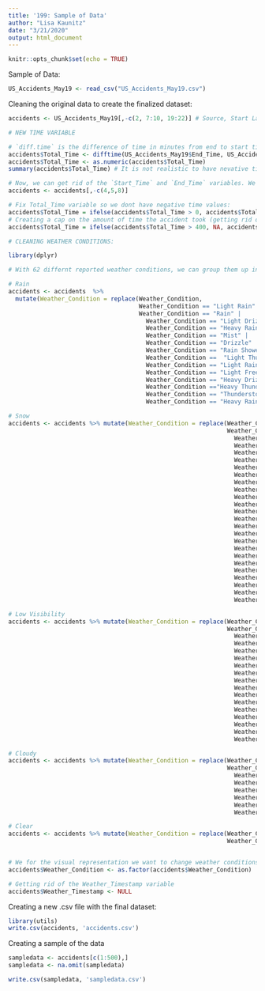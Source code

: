 ```yaml
---
title: '199: Sample of Data'
author: "Lisa Kaunitz"
date: "3/21/2020"
output: html_document
---
```


```r
knitr::opts_chunk$set(echo = TRUE)
```

Sample of Data: 

```r
US_Accidents_May19 <- read_csv("US_Accidents_May19.csv")

```

Cleaning the original data to create the finalized dataset: 

```r
accidents <- US_Accidents_May19[,-c(2, 7:10, 19:22)] # Source, Start Lat, Start Lng, End Lat, End Lng, Country, Timezone, Airport Code. 

# NEW TIME VARIABLE

# `diff.time` is the difference of time in minutes from end to start time of the accident
accidents$Total_Time <- difftime(US_Accidents_May19$End_Time, US_Accidents_May19$Start_Time, units="mins")
accidents$Total_Time <- as.numeric(accidents$Total_Time)
summary(accidents$Total_Time) # It is not realistic to have nevative time, nor 1786320 which is 29,772 hours.  

# Now, we can get rid of the `Start_Time` and `End_Time` variables. We also dont need the Street Number 
accidents <- accidents[,-c(4,5,8)]

# Fix Total_Time variable so we dont have negative time values: 
accidents$Total_Time = ifelse(accidents$Total_Time > 0, accidents$Total_Time, NA) # got rid of 13 values 
# Creating a cap on the amount of time the accident took (getting rid of extreme values) 
accidents$Total_Time = ifelse(accidents$Total_Time > 400, NA, accidents$Total_Time) # total of 4,745 NA's now. 

# CLEANING WEATHER CONDITIONS: 

library(dplyr)

# With 62 differnt reported weather conditions, we can group them up into 5 main groups: rain, snow, low_visibility, cloudy, clear

# Rain 
accidents <- accidents  %>% 
  mutate(Weather_Condition = replace(Weather_Condition, 
                                     Weather_Condition == "Light Rain" |
                                     Weather_Condition == "Rain" | 
                                       Weather_Condition == "Light Drizzle" | 
                                       Weather_Condition == "Heavy Rain" | 
                                       Weather_Condition == "Mist" | 
                                       Weather_Condition == "Drizzle" | 
                                       Weather_Condition == "Rain Showers" | 
                                       Weather_Condition ==  "Light Thunderstorms and Rain" | 
                                       Weather_Condition == "Light Rain Showers" |
                                       Weather_Condition == "Light Freezing Rain" | 
                                       Weather_Condition == "Heavy Drizzle" | 
                                       Weather_Condition =="Heavy Thunderstorms and Rain" | 
                                       Weather_Condition == "Thunderstorms and Rain" | 
                                       Weather_Condition == "Heavy Rain Showers", "rain" ))

# Snow
accidents <- accidents %>% mutate(Weather_Condition = replace(Weather_Condition, 
                                                              Weather_Condition == "Light Freezing Drizzle" |
                                                                Weather_Condition == "Light Snow" | 
                                                                Weather_Condition == "Snow" | 
                                                                Weather_Condition == "Hail" | 
                                                                Weather_Condition == "Blowing Snow" | 
                                                                Weather_Condition == "Heavy Snow" | 
                                                                Weather_Condition == "Ice Pellets" |
                                                                Weather_Condition == "Low Drifting Snow" | 
                                                                Weather_Condition == "Light Thunderstorms and Snow" | 
                                                                Weather_Condition == "Light Ice Pellets" | 
                                                                Weather_Condition == "Snow Showers" | 
                                                                Weather_Condition == "Light Snow Showers" | 
                                                                Weather_Condition == "Heavy Thunderstorms and Snow" | 
                                                                Weather_Condition == "Snow Grains" | 
                                                                Weather_Condition == "Heavy Blowing Snow" | 
                                                                Weather_Condition ==  "Heavy Freezing Drizzle" | 
                                                                Weather_Condition == "Light Blowing Snow" | 
                                                                Weather_Condition == "Small Hail" | 
                                                                Weather_Condition == "Heavy Thunderstorms with Small Hail" | 
                                                                Weather_Condition == "Light Snow Grains" | 
                                                                Weather_Condition == "Heavy Ice Pellets" | 
                                                                Weather_Condition == "Heavy Freezing Rain" | 
                                                                Weather_Condition == "Light Hail" | 
                                                                Weather_Condition == "Thunderstorms and Snow", "snow"))

# Low Visibility
accidents <- accidents %>% mutate(Weather_Condition = replace(Weather_Condition, 
                                                              Weather_Condition == "Haze" | 
                                                                Weather_Condition == "Fog" | 
                                                                Weather_Condition == "Shallow Fog" | 
                                                                Weather_Condition == "Light Haze" | 
                                                                Weather_Condition == "Smoke" | 
                                                                Weather_Condition == "Patches of Fog" |
                                                                Weather_Condition ==  "Light Freezing Fog"  | 
                                                                Weather_Condition == "Light Fog" | 
                                                                Weather_Condition ==  "Dust Whirls" | 
                                                                Weather_Condition == "Heavy Smoke" | 
                                                                Weather_Condition == "Widespread Dust" | 
                                                                Weather_Condition ==  "Volcanic Ash" | 
                                                                Weather_Condition == "Blowing Sand" | 
                                                                Weather_Condition == "Blowing Sand" | 
                                                                Weather_Condition == "Funnel Cloud" | 
                                                                Weather_Condition == "Sand", "low_visibility"))

# Cloudy
accidents <- accidents %>% mutate(Weather_Condition = replace(Weather_Condition, 
                                                              Weather_Condition == "Overcast" | 
                                                                Weather_Condition == "Mostly Cloudy" | 
                                                                Weather_Condition == "Partly Cloudy" | 
                                                                Weather_Condition == "Scattered Clouds" | 
                                                                Weather_Condition == "Thunderstorm" | 
                                                                Weather_Condition == "Light Thunderstorm"| 
                                                                Weather_Condition == "Squalls" , "cloudy" ))

# Clear
accidents <- accidents %>% mutate(Weather_Condition = replace(Weather_Condition, 
                                                              Weather_Condition == "Clear", "clear"))


# We for the visual representation we want to change weather conditions to be a factor with four different levles: 
accidents$Weather_Condition <- as.factor(accidents$Weather_Condition)

# Getting rid of the Weather_Timestamp variable
accidents$Weather_Timestamp <- NULL
```

Creating a new .csv file with the final dataset: 

```r
library(utils)
write.csv(accidents, 'accidents.csv')

```

Creating a sample of the data

```r

sampledata <- accidents[c(1:500),]
sampledata <- na.omit(sampledata)

write.csv(sampledata, 'sampledata.csv')
```





